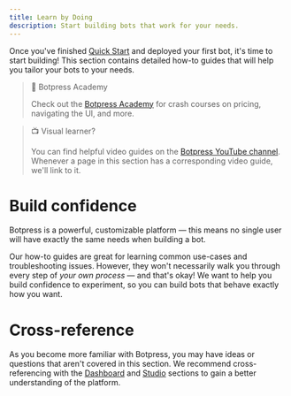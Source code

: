 ```yaml
---
title: Learn by Doing
description: Start building bots that work for your needs.
---
```


Once you've finished [Quick Start](https://botpress.com/docs/botpress-quickstart) and deployed your first bot, it's time to start building! This section contains detailed how-to guides that will help you tailor your bots to your needs.

> 🤖 Botpress Academy
>
> Check out the [Botpress Academy](https://botpress.com/academy) for crash courses on pricing, navigating the UI, and more.

> 📺 Visual learner?
>
> You can find helpful video guides on the [Botpress YouTube channel](https://www.youtube.com/@Botpress). Whenever a page in this section has a corresponding video guide, we'll link to it.

# Build confidence

Botpress is a powerful, customizable platform — this means no single user will have exactly the same needs when building a bot.

Our how-to guides are great for learning common use-cases and troubleshooting issues. However, they won't necessarily walk you through every step of _your own process_ — and that's okay! We want to help you build confidence to experiment, so you can build bots that behave exactly how you want.

# Cross-reference

As you become more familiar with Botpress, you may have ideas or questions that aren't covered in this section. We recommend cross-referencing with the [Dashboard](https://botpress.com/docs/workspace) and [Studio](https://botpress.com/docs/interface) sections to gain a better understanding of the platform.
